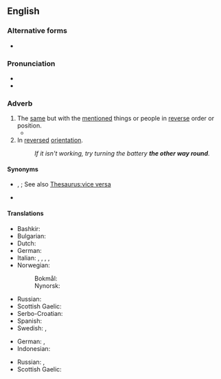==English==
{{was wotd|2008|July|8}}

===Alternative forms===
* {{l|en|the other way around}}

===Pronunciation===
* {{audio|en-us-the other way round.ogg|Audio (US)|lang=en}}
* {{audio|en-au-the other way round.ogg|Audio (AU)|lang=en}}

===Adverb===
{{en-adv|head=the [[other]] [[way]] [[round]]|-}}

# The [[same]] but with the [[mention]]ed things or people in [[reverse]] order or position.
#* {{quote-text|lang=en|year=1979|author={{w|Honor Tracy}}|title=The Ballad of Castle Reef|page=45|passage=At dinner Marigold had the Rector on her right and the Colonel on her left, Francis had their wives '''the other way round''' to avoid any signs of preference, …}}
# In [[reversed]] [[orientation]].
#: ''If it isn't working, try turning the battery '''the other way round'''.''

====Synonyms====
* {{sense|same, but with mentioned things in reverse order}} {{l|en|conversely}}, {{l|en|vice versa}}; See also [[Thesaurus:vice versa]]
* {{sense|in reversed orientation}} {{l|en|backwards}}

====Translations====
{{trans-top|same but with mentioned things reversed}}
* Bashkir: {{t|ba|киреһенсә|sc=Cyrl}}
* Bulgarian: {{t+|bg|обра́тно|sc=Cyrl}}
* Dutch: {{t+|nl|omgekeerd}}
* German: {{t+|de|umgekehrt}}
* Italian: {{t+|it|viceversa}}, {{t|it|al contrario}}, {{t|it|all'incontrario}}, {{t|it|all'opposto}}, {{t|it|all'inverso}}
* Norwegian:
*: Bokmål: {{t|nb|omvendt}}
*: Nynorsk: {{t|nn|omvend}}
{{trans-mid}}
* Russian: {{t+|ru|наоборо́т}}
* Scottish Gaelic: {{t|gd|air an rathad eile}}
* Serbo-Croatian: {{t+|sh|obrnuto}}
* Spanish: {{t|es|al revés}}
* Swedish: {{t+|sv|omvänt}}, {{t+|sv|tvärtom}}
{{trans-bottom}}

{{trans-top|in reversed orientation}}
* German: {{t+|de|andersherum}}, {{t+|de|andersrum}}
* Indonesian: {{t+|id|terbalik}}
{{trans-mid}}
* Russian: {{t+|ru|наза́д}}, {{t+|ru|за́дом наперёд}}
* Scottish Gaelic: {{t|gd|air an rathad eile}}
{{trans-bottom}}